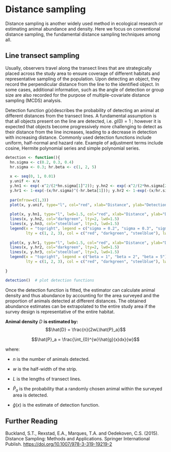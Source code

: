 # Distance sampling

Distance sampling is another widely used method in ecological research or estimating animal abundance and density. Here we focus on conventional distance sampling, the fundamental distance sampling techniques among all.

## Line transect sampling

Usually, observers travel along the transect lines that are strategically placed across the study area to ensure coverage of different habitats and representative sampling of the population. Upon detecting an object, they record the perpendicular distance from the line to the identified object. In some cases, additional information, such as the angle of detection or group size are also recorded for the purpose of multiple-covariate distance sampling (MCDS) analysis.

Detection function $g(x)$describes the probability of detecting an animal at different distances from the transect lines. A fundamental assumption is that all objects present on the line are detected, i.e. $g(0)=1$ ; however it is expected that objects become progressively more challenging to detect as their distance from the line increases, leading to a decrease in detection with increasing distance. Commonly used detection functions include uniform, half-normal and hazard rate. Example of adjustment terms include cosine, Hermite polynomial series and simple polynomial series.

```r
detection <- function(){
  hn.sigma <- c(0.2, 0.3, 0.4)
  hr.sigma <- 0.3; hr.beta <- c(1, 2, 5)
  
  x <- seq(0, 1, 0.01)
  y.unif <- x/x
  y.hn1 <- exp(-x^2/(2*hn.sigma[1]^2)); y.hn2 <- exp(-x^2/(2*hn.sigma[2]^2)); y.hn3 <- exp(-x^2/(2*hn.sigma[3]^2))
  y.hr1 <- 1-exp(-(x/hr.sigma)^(-hr.beta[1])); y.hr2 <- 1-exp(-(x/hr.sigma)^(-hr.beta[2])); y.hr3 <- 1-exp(-(x/hr.sigma)^(-hr.beta[3]))
  
  par(mfrow=c(1,3))
  plot(x, y.unif, type="l", col="red", xlab="Distance", ylab="Detection probability", main="Uniform", ylim=c(0, 1))
  
  plot(x, y.hn1, type="l", lwd=1.5, col="red", xlab="Distance", ylab="Detection probability", main="Half-normal", ylim=c(0, 1))
  lines(x, y.hn2, col="darkgreen", lty=2, lwd=1.5)
  lines(x, y.hn3, col="steelblue", lty=3, lwd=1.5)
  legend(x = "topright", legend = c("sigma = 0.2", "sigma = 0.3", "sigma = 0.4"),  
         lty = c(1, 2, 3), col = c("red", "darkgreen", "steelblue"), lwd = 1.5, cex=0.5) 
  
  plot(x, y.hr1, type="l", lwd=1.5, col="red", xlab="Distance", ylab="Detection probability", main="Hazard rate (sigma = 0.3)", ylim=c(0, 1))
  lines(x, y.hr2, col="darkgreen", lty=2, lwd=1.5)
  lines(x, y.hr3, col="steelblue", lty=3, lwd=1.5)
  legend(x = "topright", legend = c("beta = 1", "beta = 2", "beta = 5"),  
         lty = c(1, 2, 3), col = c("red", "darkgreen", "steelblue"), lwd = 1.5, cex=0.5) 
  
}
```

```r
detection()  # plot detection functions
```

Once the detection function is fitted, the estimator can calculate animal density and thus abundance by accounting for the area surveyed and the proportion of animals detected at different distances. The obtained abundance estimates can be extrapolated to the entire study area if the survey design is representative of the entire habitat.

::: {#tri .theorem}
**Animal density** $D$ **is estimated by:** $$\hat{D} = \frac{n}{2wL\hat{P}_a}$$

$$\hat{P}_a = \frac{\int_{0}^{w}\hat{g}(x)dx}{w}$$

where:

-   $n$ is the number of animals detected.

-   $w$ is the half-width of the strip.

-   $L$ is the lengths of transect lines.

-   $\hat{P}_a$ is the probability that a randomly chosen animal within the surveyed area is detected.

-   $\hat{g}(x)$ is the estimate of detection function.
:::

## Further Reading

Buckland, S.T., Rexstad, E.A., Marques, T.A. and Oedekoven, C.S. (2015). Distance Sampling: Methods and Applications. Springer International Publish. <https://doi.org/10.1007/978-3-319-19219-2>
